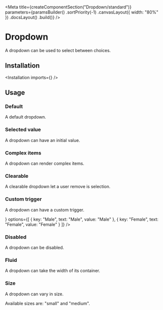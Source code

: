 
<Meta
    title={createComponentSection("Dropdown/standard")}
    parameters={paramsBuilder()
        .sortPriority(-1)
        .canvasLayout({ width: "80%" })
        .docsLayout(<SemanticLayout documentationPath="/modules/dropdown" />)
        .build()}
/>

# Dropdown

A dropdown can be used to select between choices.

## Installation

<Installation imports={<Imports />} />

## Usage

### Default

A default dropdown.

<Preview>
    <Story name="default">
        <Dropdown
            selection
            options={[
                {
                    key: "Male",
                    text: "Male",
                    value: "Male"
                },
                {
                    key: "Female",
                    text: "Female",
                    value: "Female"
                }
            ]}
        />
    </Story>
</Preview>

### Selected value

A dropdown can have an initial value.

<Preview>
    <Story name="selected value">
        <Dropdown
            placeholder="Gender"
            selection
            defaultValue="Female"
            options={[
                {
                    key: "Male",
                    text: "Male",
                    value: "Male"
                },
                {
                    key: "Female",
                    text: "Female",
                    value: "Female"
                }
            ]}
        />
    </Story>
</Preview>

### Complex items

A dropdown can render complex items.

<Preview>
    <Story name="complex">
        <Dropdown
            placeholder="Select friend"
            selection
            options={[
                {
                    key: "Jenny Hess",
                    text: "Jenny Hess",
                    value: "Jenny Hess",
                    image: {
                        avatar: true,
                        src: "https://randomuser.me/api/portraits/women/4.jpg",
                        size: "mini"
                    }
                },
                {
                    key: "Elliot Fu",
                    text: "Elliot Fu",
                    value: "Elliot Fu",
                    image: {
                        avatar: true,
                        src: "https://randomuser.me/api/portraits/women/12.jpg",
                        size: "mini"
                    }
                },
                {
                    key: "Stevie Feliciano",
                    text: "Stevie Feliciano",
                    value: "Stevie Feliciano",
                    image: {
                        avatar: true,
                        src: "https://randomuser.me/api/portraits/men/14.jpg",
                        size: "mini"
                    }
                },
                {
                    key: "Christian",
                    text: "Christian",
                    value: "Christian",
                    image: {
                        avatar: true,
                        src: "https://randomuser.me/api/portraits/men/12.jpg",
                        size: "mini"
                    }
                },
                {
                    key: "Matt",
                    text: "Matt",
                    value: "Matt",
                    image: {
                        avatar: true,
                        src: "https://randomuser.me/api/portraits/men/44.jpg",
                        size: "mini"
                    }
                },
                {
                    key: "Justen Kitsune",
                    text: "Justen Kitsune",
                    value: "Justen Kitsune",
                    image: {
                        avatar: true,
                        src: "https://randomuser.me/api/portraits/women/14.jpg",
                        size: "mini"
                    }
                }
            ]}
        />
    </Story>
</Preview>

### Clearable

A clearable dropdown let a user remove is selection.

<Preview>
    <Story name="clearable">
        <Dropdown
            placeholder="Gender"
            selection
            clearable
            options={[
                {
                    key: "Male",
                    text: "Male",
                    value: "Male"
                },
                {
                    key: "Female",
                    text: "Female",
                    value: "Female"
                }
            ]}
        />
    </Story>
</Preview>

### Custom trigger

A dropdown can have a custom trigger.

<Preview>
    <Story name="custom trigger">
        <Dropdown
            trigger={<AddIcon className="w7" />}
            options={[
                {
                    key: "Male",
                    text: "Male",
                    value: "Male"
                },
                {
                    key: "Female",
                    text: "Female",
                    value: "Female"
                }
            ]}
        />
    </Story>
</Preview>

### Disabled

A dropdown can be disabled.

<Preview>
    <Story name="disabled">
        <Dropdown
            placeholder="Gender"
            disabled
            selection
            options={[
                {
                    key: "Male",
                    text: "Male",
                    value: "Male"
                },
                {
                    key: "Female",
                    text: "Female",
                    value: "Female"
                }
            ]}
        />
    </Story>
</Preview>

### Fluid

A dropdown can take the width of its container.

<Preview>
    <Story name="fluid">
        <Dropdown
            placeholder="Gender"
            selection
            fluid
            options={[
                {
                    key: "Male",
                    text: "Male",
                    value: "Male"
                },
                {
                    key: "Female",
                    text: "Female",
                    value: "Female"
                }
            ]}
        />
    </Story>
</Preview>

### Size

A dropdown can vary in size.

Available sizes are: "small" and "medium".

<Preview>
    <Story name="size">
        <div className="flex items-end items-space-between">
            <Dropdown
                placeholder="Gender"
                selection
                className="small"
                options={[
                    {
                        key: "Male",
                        text: "Male",
                        value: "Male"
                    },
                    {
                        key: "Female",
                        text: "Female",
                        value: "Female"
                    }
                ]}
            />
            <Dropdown
                placeholder="Gender"
                selection
                options={[
                    {
                        key: "Male",
                        text: "Male",
                        value: "Male"
                    },
                    {
                        key: "Female",
                        text: "Female",
                        value: "Female"
                    }
                ]}
            />
        </div>
    </Story>
</Preview>
